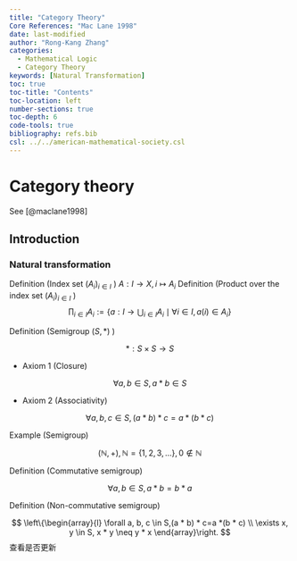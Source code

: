 ```yaml
---
title: "Category Theory"
Core References: "Mac Lane 1998"
date: last-modified
author: "Rong-Kang Zhang"
categories:
  - Mathematical Logic
  - Category Theory
keywords: [Natural Transformation]
toc: true
toc-title: "Contents"
toc-location: left
number-sections: true
toc-depth: 6
code-tools: true
bibliography: refs.bib
csl: ../../american-mathematical-society.csl
---
```


# Category theory

See [@maclane1998]

## Introduction

### Natural transformation

Definition (Index set $\left(A_i\right)_{i \in I}$ )
$A: I \rightarrow X, i \mapsto A_i$
Definition (Product over the index set $\left(A_i\right)_{i \in I}$ )
$$
\prod_{i \in I} A_i:=\left\{a: I \rightarrow \bigcup_{i \in I} A_i \mid \forall i \in I, a(i) \in A_i\right\}
$$


Definition (Semigroup $(S, *)$ )

$$
*: S \times S \rightarrow S
$$

- Axiom 1 (Closure)

$$
\forall a, b \in S, a * b \in S
$$

- Axiom 2 (Associativity)

$$
\forall a, b, c \in S,(a * b) * c=a *(b * c)
$$


Example (Semigroup)

$$
(\mathbb{N},+), \mathbb{N}=\{1,2,3, \ldots\}, 0 \notin \mathbb{N}
$$


Definition (Commutative semigroup)

$$
\forall a, b \in S, a * b=b * a
$$


Definition (Non-commutative semigroup)

$$
\left\{\begin{array}{l}
\forall a, b, c \in S,(a * b) * c=a *(b * c) \\
\exists x, y \in S, x * y \neq y * x
\end{array}\right.
$$
查看是否更新